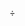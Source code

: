 <includeonly>&divide;</includeonly><noinclude>{{doc|content=
本模板用于在条目中插入编码为 U+00F7 的除号（&divide;，DIVISION SIGN），输入 {{tl|除号}} 或者 {{tl|division}} 即可生成此符号。
[[Category:数学格式模板]]
}}</noinclude>